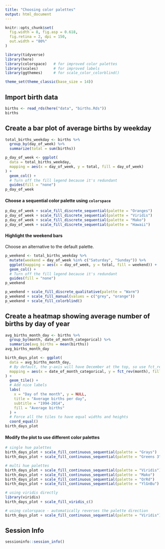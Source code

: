 ```yaml
---
title: "Choosing color palettes"
output: html_document
---
```


```r
knitr::opts_chunk$set(
  fig.width = 8, fig.asp = 0.618,
  fig.retina = 2, dpi = 150,
  out.width = "80%"
)
```

```r
library(tidyverse)
library(here)
library(colorspace)   # for improved color palettes
library(scales)       # for improved labels
library(ggthemes)     # for scale_color_colorblind()

theme_set(theme_classic(base_size = 14))
```

## Import birth data

```r
births <- read_rds(here("data", "births.Rds"))
births
```

## Create a bar plot of average births by weekday

```r
total_births_weekday <- births %>%
  group_by(day_of_week) %>%
  summarize(total = sum(births))

p_day_of_week <- ggplot(
  data = total_births_weekday,
  mapping = aes(x = day_of_week, y = total, fill = day_of_week)
) +
  geom_col() +
  # Turn off the fill legend because it's redundant
  guides(fill = "none")
p_day_of_week
```

#### Choose a sequential color palette using `colorspace`

```r
p_day_of_week + scale_fill_discrete_sequential(palette = "Oranges")
p_day_of_week + scale_fill_discrete_sequential(palette = "Viridis")
p_day_of_week + scale_fill_discrete_sequential(palette = "Mako")
p_day_of_week + scale_fill_discrete_sequential(palette = "Hawaii")
```

#### Highlight the weekend bars

Choose an alternative to the default palette.

```r
p_weekend <- total_births_weekday %>%
  mutate(weekend = day_of_week %in% c("Saturday", "Sunday")) %>%
  ggplot(mapping = aes(x = day_of_week, y = total, fill = weekend)) +
  geom_col() +
  # Turn off the fill legend because it's redundant
  guides(fill = "none")
p_weekend

p_weekend + scale_fill_discrete_qualitative(palette = "Warm")
p_weekend + scale_fill_manual(values = c("grey", "orange"))
p_weekend + scale_fill_colorblind()
```

## Create a heatmap showing average number of births by day of year

```r
avg_births_month_day <- births %>%
  group_by(month, date_of_month_categorical) %>%
  summarize(avg_births = mean(births))
avg_births_month_day

birth_days_plot <- ggplot(
  data = avg_births_month_day,
  # By default, the y-axis will have December at the top, so use fct_rev() to reverse it
  mapping = aes(x = date_of_month_categorical, y = fct_rev(month), fill = avg_births)
) +
  geom_tile() +
  # Add nice labels
  labs(
    x = "Day of the month", y = NULL,
    title = "Average births per day",
    subtitle = "1994-2014",
    fill = "Average births"
  ) +
  # Force all the tiles to have equal widths and heights
  coord_equal()
birth_days_plot
```

#### Modify the plot to use different color palettes

```r
# single hue palettes
birth_days_plot + scale_fill_continuous_sequential(palette = "Grays")
birth_days_plot + scale_fill_continuous_sequential(palette = "Greens 3")

# multi hue palettes
birth_days_plot + scale_fill_continuous_sequential(palette = "Viridis")
birth_days_plot + scale_fill_continuous_sequential(palette = "Mako")
birth_days_plot + scale_fill_continuous_sequential(palette = "OrRd")
birth_days_plot + scale_fill_continuous_sequential(palette = "YlGnBu")
```

```r
# using viridis directly
library(viridis)
birth_days_plot + scale_fill_viridis_c()

# using colorspace - automatically reverses the palette direction
birth_days_plot + scale_fill_continuous_sequential(palette = "Viridis")
```

## Session Info

```r
sessioninfo::session_info()
```
